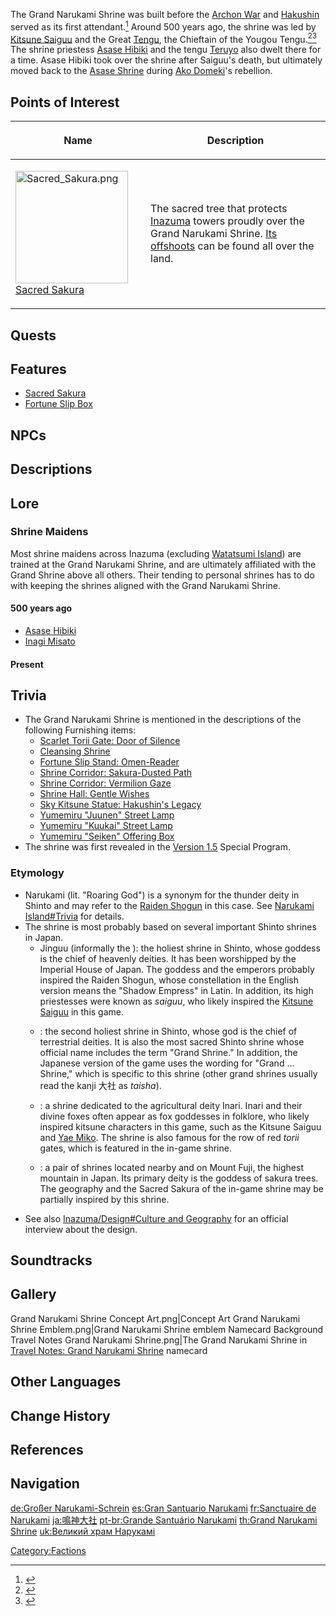 {{Location Infobox
|image        = Grand Narukami Shrine.png
|type         = Subarea
|region       = Inazuma
|area         = Narukami Island
}}
{{Location Intro|The {{Lang|'''Grand Narukami Shrine'''|ja=鳴神大社|ja_rm=Narukami Ooyashiro}}|description=<p>It is a religious organization that worships the [[Electro Archon]] and leads the Narukami people's faith. The shrine is located at the peak of [[Mt. Yougou]].</p><!--

--><p>[[Yae Miko]] is the head of the Shrine and is considered the most experienced member.<ref>{{Ref/Quest|The Immovable God and the Eternal Euthymia}}</ref> The use of military force is not permitted around the areas of the Grand Narukami Shrine as it dishonors the Shogun herself, thus the shrine is not under the jurisdiction of the [[Shogunate]] but still under the authority of the Electro Archon whom the shrine worships.<ref>{{Ref/Quest|The Servant's Path}}</ref></p><!--

--><p>The Shrine has several responsibilities which includes assisting visitors who come to the shrine to pray to the Electro Archon, protecting the [[Sacred Sakura]] and the [[Thunder Sakura]], as well as performing rituals and ceremonial affairs, such as the [[Sacred Sakura Cleansing Ritual]]. According to [[Inagi Hotomi]], many of the visitors pray for the [[Sakoku Decree]] to be lifted as it has caused them economic hardship.</p>}}

The Grand Narukami Shrine was built before the [[Archon War]] and [[Hakushin]] served as its first attendant.<ref>{{Ref/Book|New Chronicles of the Six Kitsune}}</ref> Around 500 years ago, the shrine was led by [[Kitsune Saiguu]] and the Great [[Tengu]], the Chieftain of the Yougou Tengu.<ref>{{Ref/ArtiSet|Shimenawa's Reminiscence}}</ref><ref>{{Ref/ArtiSet|Emblem of Severed Fate}}</ref> The shrine priestess [[Asase Hibiki]] and the tengu [[Teruyo]] also dwelt there for a time. Asase Hibiki took over the shrine after Saiguu's death, but ultimately moved back to the [[Asase Shrine]] during [[Ako Domeki]]'s rebellion.

==Points of Interest==
{| class="article-table alternating-colors-table tdc1" style="width: 100%;"
! style="width: 200px;" | Name
! Description
|- id="Sacred Sakura"
| [[File:Sacred Sakura.png|180px]]<br />[[Sacred Sakura]]
| The sacred tree that protects [[Inazuma]] towers proudly over the Grand Narukami Shrine. [[Sakura Bloom|Its offshoots]] can be found all over the land.
|}

==Quests==
{{Quests by Category List|heo=1}}

==Features==
* [[Sacred Sakura]]
* [[Fortune Slip|Fortune Slip Box]]
<!--
===Domains===
{{Domains by Category Gallery}}
-->

==NPCs==
{{column|2|
* [[Inagi Hotomi]] &mdash; Shrine Maiden
* [[Kano Nana]] &mdash; Shrine Maiden
* [[Maki]] &mdash; Shrine Maiden
* [[Yamada]] &mdash; Merchant
* [[Kanra]]
* [[Riku]]
* [[Gendou Ringo]]}}

==Descriptions==
{{Description|The Grand Narukami Shrine is located at the peak of Mt. Yougou and is the largest shrine in Inazuma, guarding the Sacred Sakura. It provides much-needed comfort and peace to the people of Inazuma in these unsettling times.|Viewpoint, [[Viewpoint/Grand Narukami Shrine, Mt. Yougou|Grand Narukami Shrine, Mt. Yougou]]}}
{{Description|The sacred tree that protects Inazuma towers proudly over the Grand Narukami Shrine. Its offshoots can be found all over the land.<br />In the past, the Inazumans believed that the [[Sacred Sakura]] would cleanse the land of its impurity through the [[Thunder Sakura]], defending the safety of earth and water alike.<br />The Sacred Sakura bestows [[Electrograna]] as its envoys to travelers that it favors, helping them to conquer adversity.|[[Map]] description}}
{{Description|The largest shrine in Inazuma, located at the peak of Mt. Yougou. It is dedicated to Her Excellency, the Almighty Narukami Ogosho.<br />For those who have wishes, they can climb to the top of the mountain one step at a time. For those who have gained the favor of Electro, they can use the [[Thunder Spheres]] to fly up and reach the shrine surrounded by the huge Sacred Sakura Tree. The Sacred Sakura is in constant bloom, symbolizing the eternity of Narukami.<br />After passing through the many torii gates, find the shrine maiden to draw a fortune slip and ask for Narukami's blessing.|[https://genshin.hoyoverse.com/en/map Exploration], Genshin Impact Official Site}}
{{Description|Standing proudly on the summit of Mt. Yougou, the Grand Narukami Shrine nestles within the embrace of the cherry blossoms.<br />It is the largest shrine within Inazuma's borders.|2=[https://youtu.be/cE7RW9htzQU?t=2957 Version 1.6 Special Program]}}

==Lore==
===Shrine Maidens===
Most shrine maidens across Inazuma (excluding [[Watatsumi Island]]) are trained at the Grand Narukami Shrine, and are ultimately affiliated with the Grand Shrine above all others. Their tending to personal shrines has to do with keeping the shrines aligned with the Grand Narukami Shrine.

====500 years ago====
* [[Asase Hibiki]]
* [[Inagi Misato]]

====Present====
{{column|2|
* [[Gendou Ringo]]
* [[Hanachirusato]]
* [[Inagi Hotomi]]
* [[Kano Nana]]
* [[Maki]]
* [[Miyuki]]
* [[Toda]]
}}

==Trivia==
* The Grand Narukami Shrine is mentioned in the descriptions of the following Furnishing items:
** [[Scarlet Torii Gate: Door of Silence]]
** [[Cleansing Shrine]]
** [[Fortune Slip Stand: Omen-Reader]]
** [[Shrine Corridor: Sakura-Dusted Path]]
** [[Shrine Corridor: Vermilion Gaze]]
** [[Shrine Hall: Gentle Wishes]]
** [[Sky Kitsune Statue: Hakushin's Legacy]]
** [[Yumemiru "Juunen" Street Lamp]]
** [[Yumemiru "Kuukai" Street Lamp]]
** [[Yumemiru "Seiken" Offering Box]]
* The shrine was first revealed in the [[Version 1.5]] Special Program.

===Etymology===
* Narukami (lit. "Roaring God") is a synonym for the thunder deity {{w|Raijin}} in Shinto and may refer to the [[Raiden Shogun]] in this case. See [[Narukami Island#Trivia]] for details.
* The shrine is most probably based on several important Shinto shrines in Japan.
** Jinguu (informally the {{w|Ise Grand Shrine}}): the holiest shrine in Shinto, whose goddess is the chief of heavenly deities. It has been worshipped by the Imperial House of Japan. The goddess and the emperors probably inspired the Raiden Shogun, whose constellation in the English version means the "Shadow Empress" in Latin. In addition, its high priestesses were known as ''saiguu'', who likely inspired the [[Kitsune Saiguu]] in this game.
** {{w|Izumo-taisha|Izumo Grand Shrine}}: the second holiest shrine in Shinto, whose god is the chief of terrestrial deities. It is also the most sacred Shinto shrine whose official name includes the term "Grand Shrine." In addition, the Japanese version of the game uses the wording {{lang|''Ooyashiro''|ja=大社}} for "Grand ... Shrine," which is specific to this shrine (other grand shrines usually read the kanji 大社 as ''taisha'').
** {{w|Fushimi Inari-taisha|Fushimi Inari Grand Shrine}}: a shrine dedicated to the agricultural deity Inari. Inari and their divine foxes often appear as fox goddesses in folklore, who likely inspired kitsune characters in this game, such as the Kitsune Saiguu and [[Yae Miko]]. The shrine is also famous for the row of red ''torii'' gates, which is featured in the in-game shrine.
** {{w|Fujisan Hongū Sengen Taisha|Sengen Grand Shrine}}: a pair of shrines located nearby and on Mount Fuji, the highest mountain in Japan. Its primary deity is the goddess of sakura trees. The geography and the Sacred Sakura of the in-game shrine may be partially inspired by this shrine.
* See also [[Inazuma/Design#Culture and Geography]] for an official interview about the design.

==Soundtracks==
{{Soundtracks by Category Table|Grand Narukami Shrine Soundtracks|header=Grand Narukami Shrine}}

==Gallery==
<gallery>
Grand Narukami Shrine Concept Art.png|Concept Art
Grand Narukami Shrine Emblem.png|Grand Narukami Shrine emblem
Namecard Background Travel Notes Grand Narukami Shrine.png|The Grand Narukami Shrine in [[Travel Notes: Grand Narukami Shrine]] namecard
</gallery>

==Other Languages==
{{Other Languages
|en      = Grand Narukami Shrine
|zhs     = 鸣神大社
|zhs_rm  = Míngshén Dàshè
|zht     = 鳴神大社
|zht_rm  = Míngshén Dàshè
|zh_tl   = Thunder God Grand Shrine{{Sino|zh|ja}}
|ja      = {{Rubi|鳴|なる|神|かみ|大|おお|社|やしろ}}
|ja_rm   = Narukami Ooyashiro<ref>{{Ref/Quest|A Swordmaster's Path Is Paved With Broken Blades|note=Japanese Voice-Overs}}</ref>
|ja_tl   = Thunder God Grand Shrine
|ko      = 나루카미 다이샤
|ko_rm   = Narukami Daisya
|ko_tl   = Narukami Taisha
|es      = Gran Santuario Narukami
|es_tl   = Grand Narukami Sanctuary
|fr      = Sanctuaire de Narukami
|fr_tl   = Sanctuary of Narukami
|ru      = Великий храм Наруками
|ru_tl   = Great Narukami Temple
|th      = Grand Narukami Shrine
|vi      = Đền Narukami
|vi_tl   = Narukami Shrine
|de      = Großer Narukami-Schrein
|de_tl   = Grand Narukami Shrine
|id      = Grand Narukami Shrine
|pt      = Grande Santuário Narukami
|pt_tl   = Great Narukami Sanctuary
|tr      = Büyük Narukami Tapınağı
|tr_tl   = 
|it      = Gran Santuario di Narukami
|it_tl   = Great Sanctuary of Narukami
}}

==Change History==
{{Change History|2.0}}

==References==
{{Reflist|2}}

==Navigation==
{{Faction Navbox|state=collapsed}}
{{Area Navbox|Inazuma}}

[[Category:Factions]]

[[de:Großer Narukami-Schrein]]
[[es:Gran Santuario Narukami]]
[[fr:Sanctuaire de Narukami]]
[[ja:鳴神大社]]
[[pt-br:Grande Santuário Narukami]]
[[th:Grand Narukami Shrine]]
[[uk:Великий храм Нарукамі]]